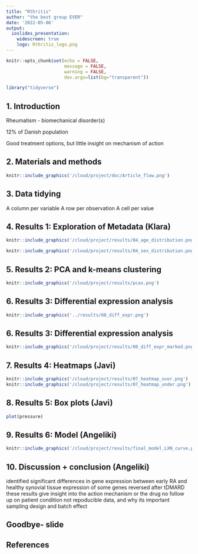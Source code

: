 ```yaml
---
title: "Rthritis"
author: "the best group EVER"
date: '2022-05-06'
output: 
  ioslides_presentation:
    widescreen: true
    logo: Rthritis_logo.png
---
```


<style type="text/css">
slides > slide:not(.nobackground):after {
  content: '';
}
</style>

<style>
    #log1 > p {
      margin-top: -50px;
    }
    #log2 > p {
      margin-top: -50px;
    }
</style>


```r
knitr::opts_chunk$set(echo = FALSE,
                      message = FALSE,
                      warning = FALSE,
                      dev.args=list(bg="transparent"))
```

```r
library("tidyverse")
```

## 1. Introduction

Rheumatism - biomechanical disorder(s)

12% of Danish population

Good treatment options, but little insight on mechanism of action


## 2. Materials and methods



```r
knitr::include_graphics('/cloud/project/doc/Article_flow.png')
```

## 3. Data tidying
A column per variable
A row per observation
A cell per value

## 4. Results 1: Exploration of Metadata (Klara)
```r
knitr::include_graphics('/cloud/project/results/04_age_distribution.png')
```
```r
knitr::include_graphics('/cloud/project/results/04_sex_distribution.png')
```


## 5. Results 2: PCA and k-means clustering

```r
knitr::include_graphics('/cloud/project/results/pcas.png')
```

## 6. Results 3: Differential expression analysis {#log1}


```r
knitr::include_graphics('../results/08_diff_expr.png')

```

## 6. Results 3: Differential expression analysis {#log2}

```r
knitr::include_graphics('/cloud/project/results/08_diff_expr_marked.png')
```

## 7. Results 4: Heatmaps (Javi)

```r
knitr::include_graphics('/cloud/project/results/07_heatmap_over.png')
knitr::include_graphics('/cloud/project/results/07_heatmap_under.png')
```

## 8. Results 5: Box plots (Javi)

```r
plot(pressure)
```

## 9. Results 6: Model (Angeliki)

```r
knitr::include_graphics('/cloud/project/results/final_model_LXN_curve.png')
```

## 10. Discussion + conclusion (Angeliki)

identified significant differences in gene expression between early RA and healthy synovial tissue
expression of some genes reversed after tDMARD
these results give insight into the action mechanism or the drug
no follow up on patient condition
not repoducible data, and why its important
sampling design and batch effect

## Goodbye- slide

## References





